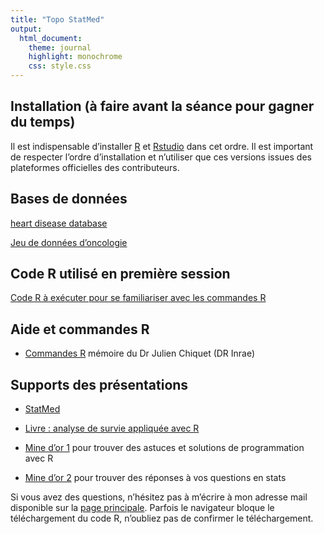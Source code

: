 ```yaml
---
title: "Topo StatMed"
output:
  html_document:
    theme: journal
    highlight: monochrome
    css: style.css
---
```


## Installation (à faire avant la séance pour gagner du temps) 

Il est indispensable d'installer [R](https://cran.r-project.org/) et [Rstudio](https://posit.co/download/rstudio-desktop/) dans cet ordre. Il est important de respecter l'ordre d'installation et n'utiliser que ces versions issues des plateformes officielles des contributeurs.

## Bases de données 

[heart disease database](http://masedki.github.io/datasets/heart_disease.csv)

[Jeu de données d'oncologie](http://masedki.github.io/formations/datasets/TroisCancers.rda)

## Code R utilisé en première session 

[Code R à exécuter pour se familiariser avec les commandes R](http://masedki.github.io/formations/rcode/r_demo.R)

## Aide et commandes R

 - [Commandes R](http://masedki.github.io/formations/pdfs/commandes_r.pdf) mémoire du Dr Julien Chiquet (DR Inrae)
 
 
## Supports des présentations 

- [StatMed](http://masedki.github.io/formations/pdfs/statmed.pdf) 
 
<!-- - [Livre : analyse de survie appliquée avec R](http://masedki.github.io/formations/pdfs/survival_analysis_book.pdf)  -->

- [Livre : analyse de survie appliquée avec R](https://link.springer.com/book/10.1007/978-3-319-31245-3) 

- [Mine d'or 1](https://stackoverflow.com/) pour trouver des astuces et solutions de programmation avec R

- [Mine d'or 2](https://stats.stackexchange.com/) pour trouver des réponses à vos questions en stats 
 

Si vous avez des questions, n'hésitez pas à m'écrire à mon adresse mail disponible sur la [page principale](masedki.github.io). Parfois le navigateur bloque le téléchargement du code R, n'oubliez pas de confirmer le téléchargement. 
